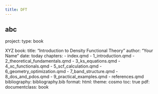 ```yaml
---
title: DFT
---
```


## abc
project:
  type: book

XYZ 
book:
  title: "Introduction to Density Functional Theory"
  author: "Your Name"
  date: today
  chapters:
    - index.qmd
    - 1_introduction.qmd
    - 2_theoretical_fundamentals.qmd
    - 3_ks_equations.qmd
    - 4_xc_functionals.qmd
    - 5_scf_calculation.qmd
    - 6_geometry_optimization.qmd
    - 7_band_structure.qmd
    - 8_dos_and_pdos.qmd
    - 9_practical_examples.qmd
    - references.qmd
bibliography: bibliography.bib
format:
  html:
    theme: cosmo
    toc: true
  pdf:
    documentclass: book
